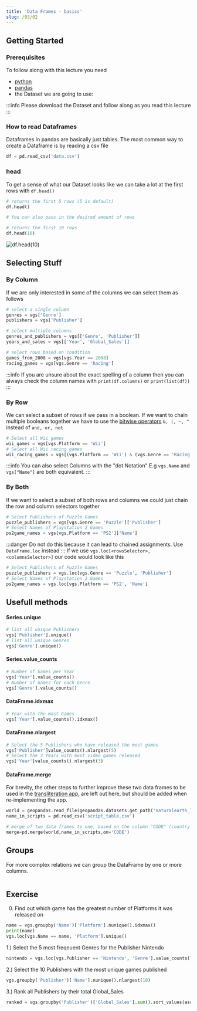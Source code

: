 ```yaml
---
title: 'Data Frames - basics'
slug: /03/02
---
```



## Getting Started

### Prerequisites
To follow along with this lecture you need
+ [python](https://www.python.org/downloads/)
+ [pandas](https://pypi.org/project/pandas/) 
+ the Dataset we are going to use: <DownloadLink path="/datasets/vgsales.csv"/> 

:::info 
Please download the Dataset and follow along as you read this lecture
:::


### How to read Dataframes
Dataframes in pandas are basically just tables. The most common way to create a Dataframe is by reading a csv file

```python
df = pd.read_csv('data.csv')
```

### head
To get a sense of what our Dataset looks like we can take a lot at the first rows with `df.head()`
```python
# returns the first 5 rows (5 is default)
df.head()

# You can also pass in the desired amount of rows

# returns the first 10 rows
df.head(10)
```
![df.head(10)](./assets/3.2_head_table.png)

## Selecting Stuff
### By Column
If we are only interested in some of the columns we can select them as follows

```python 
# select a single column
genres = vgs['Genre']
publishers = vgs['Publisher']

# select multiple columns
genres_and_publishers = vgs[['Genre', 'Publisher']]
years_and_sales = vgs[['Year', 'Global_Sales']]

# select rows based on condition
games_from_2008 = vgs[vgs.Year == 2008]
racing_games = vgs[vgs.Genre == 'Racing']
```

:::info
If you are unsure about the exact spelling of a column then you can always check the column names with `print(df.columns)` or `print(list(df))`
:::


### By Row
We can select a subset of rows if we pass in a boolean. 
If we want to chain multiple booleans together we have to use the [bitwise operators](https://www.geeksforgeeks.org/python-bitwise-operators/)
`&, |, ~, ^` instead of `and, or, not`

```python
# Select all Wii games
wii_games = vgs[vgs.Platform == 'Wii']
# Select all Wii racing games
wii_racing_games = vgs[(vgs.Platform == 'Wii') & (vgs.Genre == 'Racing')]
```

:::info
You can also select Columns with the "dot Notation"
E.g `vgs.Name` and `vgs["Name"]` are both equivalent.
:::

### By Both
If we want to select a subset of both rows and columns we could just chain the row and column selectors together
```python
# Select Publishers of Puzzle Games
puzzle_publishers = vgs[vgs.Genre == 'Puzzle']['Publisher']
# Select Names of Playstation 2 Games
ps2game_names = vgs[vgs.Platform == 'PS2']['Name']
```
:::danger
Do not do this because it can lead to chained assignments. Use `DataFrame.loc` instead
:::
If we use `vgs.loc[<rowsSelector>, <columnsSelector>]` our code would look like this
```python
# Select Publishers of Puzzle Games
puzzle_publishers = vgs.loc[vgs.Genre == 'Puzzle', 'Publisher']
# Select Names of Playstation 2 Games
ps2game_names = vgs.loc[vgs.Platform == 'PS2', 'Name']
```

## Usefull methods
#### Series.unique
```python
# list all unique Publishers
vgs['Publisher'].unique()
# list all unique Genres
vgs['Genre'].unique()
```

#### Series.value_counts 
```python
# Number of Games per Year
vgs['Year'].value_counts()
# Number of Games for each Genre
vgs['Genre'].value_counts()
```
#### DataFrame.idxmax
```python
# Year with the most Games
vgs['Year'].value_counts().idxmax()
```
#### DataFrame.nlargest
```python
# Select the 5 Publishers who have released the most games
vgs['Publisher']value_counts().nlargest(5)
# Select the 3 Years with most video games released
vgs['Year']value_counts().nlargest(3)
```
#### DataFrame.merge
For brevity, the other steps to further improve these two data frames to be used in the [transliteration app](https://zesch.github.io/practical-data-science/docs/04/03), are left out here, but should be added when re-implementing the app.

```python
world = geopandas.read_file(geopandas.datasets.get_path('naturalearth_lowres'))
name_in_scripts = pd.read_csv('script_table.csv')

# merge of two data frames to one, based on the column "CODE" (country code) that they have in common
merge=pd.merge(world,name_in_scripts,on='CODE')
```

## Groups
For more complex relations we can group the DataFrame by one or more columns.
```python

```
## Exercise
0) Find out which game has the greatest number of Platforms it was released on
```python
name = vgs.groupby('Name')['Platform'].nunique().idxmax()
print(name)
vgs.loc[vgs.Name == name, 'Platform'].unique()
```

1.) Select the 5 most freqeuent Genres for the Publisher Nintendo
```python 
nintendo = vgs.loc[vgs.Publisher == 'Nintendo', 'Genre'].value_counts().nlargest(5)
```
2.) Select the 10 Publishers with the most unique games published
```python
vgs.groupby('Publisher')['Name'].nunique().nlargest(10)
```
3.) Rank all Publishers by their total Global_Sales
```python
ranked = vgs.groupby('Publisher')['Global_Sales'].sum().sort_values(ascending=False)
```
